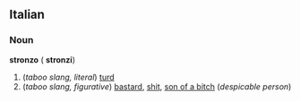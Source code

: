==Italian==
===Noun===
'''stronzo''' {{m}} ({{p}} '''stronzi''')

#(''taboo slang, literal'') [[turd]]
#(''taboo slang, figurative'') [[bastard]], [[shit]], [[son of a bitch]] (''despicable person'')